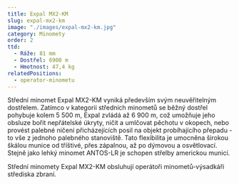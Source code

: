 ```yaml
---
title: Expal MX2-KM
slug: expal-mx2-km
image: "./images/expal-mx2-km.jpg"
category: Minomety
order: 2
ttd:
  - Ráže: 81 mm
  - Dostřel: 6900 m
  - Hmotnost: 47,4 kg
relatedPositions:
  - operator-minometu
---
```


Střední minomet Expal MX2-KM vyniká především svým neuvěřitelným dostřelem. Zatímco v kategorii středních minometů se běžný dostřel pohybuje kolem 5 500 m, Expal zvládá až 6 900 m, což umožňuje jeho obsluze bořit nepřátelské úkryty, ničit a umlčovat pěchotu v okopech, nebo provést palebné ničení přicházejících posil na objekt probíhajícího přepadu - to vše z jednoho palebného stanoviště. Tato flexibilita je umocněna širokou škálou munice od tříštivé, přes zápalnou, až po dýmovou a osvětlovací. Stejně jako lehký minomet ANTOS-LR je schopen střelby americkou municí.

Střední minomety Expal MX2-KM obsluhují operátoři minometů-výsadkáři střediska zbraní.
